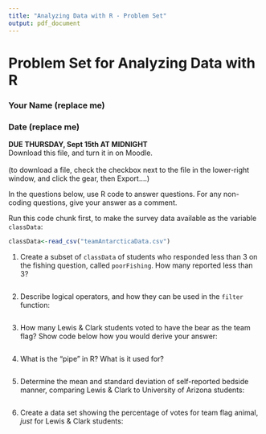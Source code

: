 ```yaml
---
title: "Analyzing Data with R - Problem Set"
output: pdf_document
---
```


# Problem Set for Analyzing Data with R

### Your Name (replace me)

### Date (replace me)

**DUE THURSDAY, Sept 15th AT MIDNIGHT**\
Download this file, and turn it in on Moodle.\
\
(to download a file, check the checkbox next to the file in the lower-right window, and click the gear, then Export....)

In the questions below, use R code to answer questions. For any non-coding questions, give your answer as a comment.

Run this code chunk first, to make the survey data available as the variable `classData`:

```r
classData<-read_csv("teamAntarcticaData.csv")
```

1.  Create a subset of `classData` of students who responded less than 3 on the fishing question, called `poorFishing`. How many reported less than 3?

```r



```

2.  Describe logical operators, and how they can be used in the `filter` function:

```r




```

3.  How many Lewis & Clark students voted to have the bear as the team flag? Show code below how you would derive your answer:

```r




```

4.  What is the "pipe" in R? What is it used for?

```r



```

5.  Determine the mean and standard deviation of self-reported bedside manner, comparing Lewis & Clark to University of Arizona students:

```r




```

6.  Create a data set showing the percentage of votes for team flag animal, *just* for Lewis & Clark students:

```r





```
